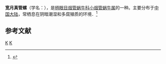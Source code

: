 {{Speciesbox
| taxon = Euphaedusa latilunellaris
| binomial_authority = (Schmacker et Boettger, 1894)
}}
'''宽月真管螺'''（学名：''{{lang|la|Euphaedusa latilunellaris}}''），是[[柄眼目|柄眼目]][[烟管蜗牛科|烟管蜗牛科]][[小烟管蜗牛属|小烟管蜗牛属]]的一种。主要分布于[[中国大陆|中国大陆]]，常栖息在阴暗潮湿和多腐殖质的环境．<ref>{{cite web|url=http://shell.sinica.edu.tw/chinese/shellbase_detail.php?science_no=5930|title=国际贝库：宽月真管螺|publisher=台湾贝类资料库|accessdate=2009-08-11}}</ref>

== 参考文献 ==
{{reflist}}
{{taxonbar}}
[[Category:_1894年描述的动物|K]]
[[Category:小烟管蜗牛属|K]]